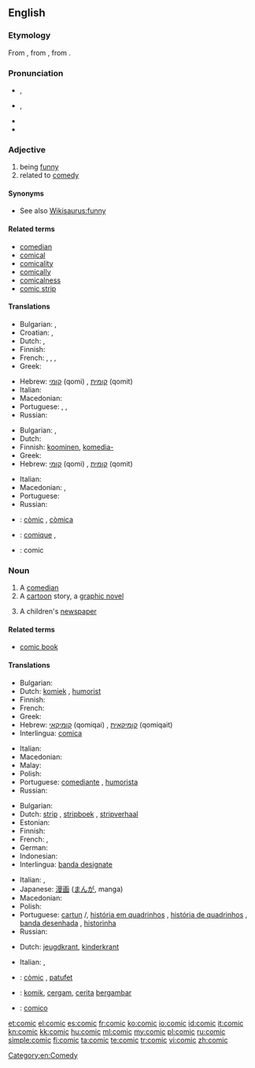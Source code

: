 {{also|còmic}}
==English==
{{wikipedia}}

===Etymology===
From {{etyl|la}} {{term|comicus|lang=la}}, from {{etyl|grc}} {{term|κωμικός||relating to comedy|tr=komikos|lang=grc|sc=polytonic}}, from {{term|κῶμος||carousal|tr=kōmos|lang=grc|sc=polytonic}}.

===Pronunciation===
* {{a|RP}} {{IPA|/ˈkɒmɪk/}}, {{X-SAMPA|/"kQmIk/}}
* {{a|GenAm}} {{IPA|/ˈkɑmɪk/}}, {{X-SAMPA|/"kAmIk/}}
* {{audio|en-us-comic.ogg|Audio (US)}}
* {{rhymes|ɒmɪk}}

===Adjective===
{{en-adj}}

# being [[funny]]
# related to [[comedy]]

====Synonyms====
* See also [[Wikisaurus:funny]]

====Related terms====
* [[comedian]]
* [[comical]]
* [[comicality]]
* [[comically]]
* [[comicalness]]
* [[comic strip]]

====Translations====
{{trans-top|being funny}}
* Bulgarian: {{t|bg|смешен}}, {{t|bg|комичен}}
* Croatian: {{t-|hr|komičan|alt=kòmičan}}, {{t-|hr|smiješan|alt=smijéšan}}
* Dutch: {{t+|nl|grappig}}, {{t-|nl|komisch}}
* Finnish: {{t-|fi|koominen}}
* French: {{t+|fr|comique}}, {{t+|fr|drôle}}, {{t+|fr|cocasse}}, {{t+|fr|marrant}}
* Greek: {{t|el|κωμικός|m|tr=komikós}}
{{trans-mid}}
* Hebrew: [[קומי]] (qomi) {{m}}, [[קומית]] (qomit) {{f}}
* Italian: {{t+|it|comico}}
* Macedonian: {{t|mk|комичен|m|tr=kómičen}}
* Portuguese: {{t+|pt|cômico}}, {{t+|pt|engraçado}}, {{t+|pt|divertido}}
* Russian: {{t+|ru|комический|tr=komíčeskij}}
{{trans-bottom}}

{{trans-top|related to comedy}}
* Bulgarian: {{t|bg|комичен}}, {{t|bg|комедиен}}
* Dutch: {{t-|nl|komisch}}
* Finnish: [[koominen]], [[komedia-]]
* Greek: {{t|el|κωμικός|m|tr=komikós}}
* Hebrew: [[קומי]] (qomi) {{m}}, [[קומית]] (qomit) {{f}}
{{trans-mid}}
* Italian: {{t+|it|comico}}
* Macedonian: {{t|mk|комедиски|m|tr=komédiski}}, {{t|mk|комичен|m|tr=kómičen}}
* Portuguese: {{t+|pt|cômico}}
* Russian: {{t+|ru|комедийный|tr=komedíjnyj}}
{{trans-bottom}}

{{checktrans-top}}
* {{ttbc|ca}}: [[còmic]] {{m}}, [[còmica]] {{f}}
{{trans-mid}}
* {{ttbc|fr}}: [[comique]] {{m}}, {{f}}
* {{ttbc|ia}}: comic
{{trans-bottom}}

===Noun===
{{en-noun}}

# A [[comedian]]
# A [[cartoon]] story, a [[graphic novel]]
# {{British}} A children's [[newspaper]]

====Related terms====
* [[comic book]]

====Translations====
{{trans-top|a comedian}}
* Bulgarian: {{t-|bg|комик|m}}
* Dutch: [[komiek]] {{m}}, [[humorist]] {{m}}
* Finnish: {{t+|fi|koomikko}}
* French: {{t+|fr|comédien|m}}
* Greek: {{t|el|κωμικός|m|tr=komikós|sc=Grek}}
* Hebrew: [[קומיקאי]] (qomiqai) {{m}}, [[קומיקאית]] (qomiqait) {{f}}
* Interlingua: [[comica]] {{f}}
{{trans-mid}}
* Italian: {{t+|it|comico|m}}
* Macedonian: {{t-|mk|комичар|m|tr=kómičar}}
* Malay: {{t|ms|pelawak}}
* Polish: {{t-|pl|komik|m}}
* Portuguese: [[comediante]] {{m|f}}, [[humorista]] {{m|f}}
* Russian: {{t+|ru|комик|m|tr=kómik}}
{{trans-bottom}}

{{trans-top|a cartoon story}}
* Bulgarian: {{t|bg|комикс|m}}
* Dutch: [[strip]] {{m}}, [[stripboek]] {{n}}, [[stripverhaal]] {{n}}
* Estonian: {{t|et|koomiks|p}}
* Finnish: {{t+|fi|sarjakuva}}
* French: {{t+|fr|bande dessinée|f}}, {{t+|fr|BD|f}}
* German: {{t|de|Comic|m}}
* Indonesian: {{t-|id|komik|xs=Indonesian}}
* Interlingua: [[banda designate]]
{{trans-mid}}
* Italian: {{t+|it|fumetto|m}}, {{t+|it|striscia|f}}
* Japanese: [[漫画]] ([[まんが]], manga)
* Macedonian: {{t-|mk|стрип|m|tr=strip}}
* Polish: {{t+|pl|komiks|m}}
* Portuguese: [[cartun]] {{m}}/{{f}}, [[história em quadrinhos]] {{f}}, [[história de quadrinhos]] {{f}}, [[banda desenhada]] {{f}}, [[historinha]] {{f}}
* Russian: {{t|ru|комикс|m|tr=kómiks}}
{{trans-bottom}}

{{trans-top|a children's newspaper}}
* Dutch: [[jeugdkrant]], [[kinderkrant]]
{{trans-mid}}
* Italian: {{t+|it|giornaletto|m}}, {{t+|it|giornalino|m}}
{{trans-bottom}}

{{checktrans-top}}
* {{ttbc|ca}}: [[còmic]] {{m}}, [[patufet]] {{m}}
* {{ttbc|id}}: [[komik]], [[cergam]], [[cerita]] [[gambar|bergambar]]
{{trans-mid}}
* {{ttbc|ia}}: [[comico]] {{m}}

{{trans-bottom}}

[[Category:en:Comedy]]

[[et:comic]]
[[el:comic]]
[[es:comic]]
[[fr:comic]]
[[ko:comic]]
[[io:comic]]
[[id:comic]]
[[it:comic]]
[[kn:comic]]
[[kk:comic]]
[[hu:comic]]
[[ml:comic]]
[[my:comic]]
[[pl:comic]]
[[ru:comic]]
[[simple:comic]]
[[fi:comic]]
[[ta:comic]]
[[te:comic]]
[[tr:comic]]
[[vi:comic]]
[[zh:comic]]